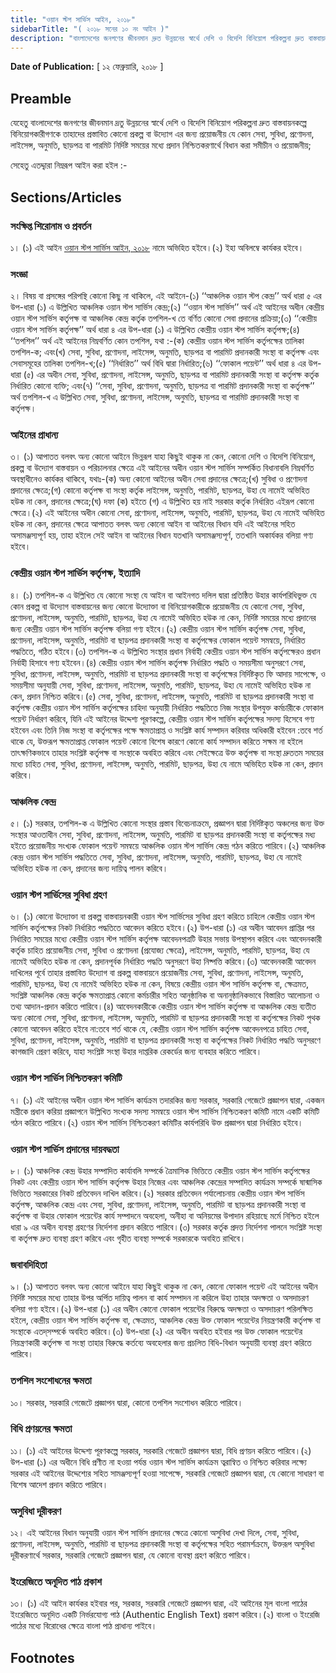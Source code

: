 ```yaml
---
title: "ওয়ান স্টপ সার্ভিস আইন, ২০১৮"
sidebarTitle: "( ২০১৮ সনের ১০ নং আইন )"
description: "বাংলাদেশের জনগণের জীবনমান দ্রুত উন্নয়নের স্বার্থে দেশি ও বিদেশি বিনিয়োগ পরিকল্পনা দ্রুত বাস্তবায়নকল্পে বিনিয়োগকারীগণকে তাহাদের প্রস্তাবিত কোনো প্রকল্প বা উদ্যোগ এর জন্য প্রয়োজনীয় যে কোনো সেবা, সুবিধা, প্রণোদনা, লাইসেন্স, অনুমতি, ছাড়পত্র বা পারমিট নির্দিষ্ট সময়ের মধ্যে প্রদান নিশ্চিতকরণের লক্ষ্যে বিধান প্রণয়নকল্পে প্রণীত আইন"
---
```


**Date of Publication:** [ ১২ ফেব্রুয়ারি, ২০১৮ ]

## Preamble

যেহেতু বাংলাদেশের জনগণের জীবনমান দ্রতু উন্নয়নের স্বার্থে দেশি ও বিদেশি বিনিয়োগ পরিকল্পনা দ্রুত বাস্তবায়নকল্পে বিনিয়োগকারীগণকে তাহাদের প্রস্তাবিত কোনো প্রকল্প বা উদ্যোগ এর জন্য প্রয়োজনীয় যে কোন সেবা, সুবিধা, প্রণোদনা, লাইসেন্স, অনুমতি, ছাড়পত্র বা পারমিট নির্দিষ্ট সময়ের মধ্যে প্রদান নিশ্চিতকরণার্থে বিধান করা সমীচীন ও প্রয়োজনীয়;

সেহেতু এতদ্দ্বারা নিম্নরূপ আইন করা হইল :-

## Sections/Articles

### সংক্ষিপ্ত শিরোনাম ও প্রবর্তন

১। (১) এই আইন [ওয়ান স্টপ সার্ভিস আইন, ২০১৮](/act-1231.html "ওয়ান স্টপ সার্ভিস আইন, ২০১৮") নামে অভিহিত হইবে।(২) ইহা অবিলম্বে কার্যকর হইবে।

### সংজ্ঞা

২। বিষয় বা প্রসঙ্গের পরিপন্থি কোনো কিছু না থাকিলে, এই আইনে-(১) ‘‘আঞ্চলিক ওয়ান স্টপ কেন্দ্র’’ অর্থ ধারা ৫ এর উপ-ধারা (১) এ উল্লিখিত আঞ্চলিক ওয়ান স্টপ সার্ভিস কেন্দ্র;(২) ‘‘ওয়ান স্টপ সার্ভিস’’ অর্থ এই আইনের অধীন কেন্দ্রীয় ওয়ান স্টপ সার্ভিস কর্তৃপক্ষ বা আঞ্চলিক কেন্দ্র কর্তৃক তপশিল-খ তে বর্ণিত কোনো সেবা প্রদানের প্রক্রিয়া;(৩) ‘‘কেন্দ্রীয় ওয়ান স্টপ সার্ভিস কর্তৃপক্ষ’’ অর্থ ধারা ৪ এর উপ-ধারা (১) এ উল্লিখিত কেন্দ্রীয় ওয়ান স্টপ সার্ভিস কর্তৃপক্ষ;(৪) ‘‘তপশিল’’ অর্থ এই আইনের নিম্নবর্ণিত কোন তপশিল, যথা :-(ক) কেন্দ্রীয় ওয়ান স্টপ সার্ভিস কর্তৃপক্ষের তালিকা তপশিল-ক; এবং(খ) সেবা, সুবিধা, প্রণোদনা, লাইসেন্স, অনুমতি, ছাড়পত্র বা পারমিট প্রদানকারী সংস্থা বা কর্তৃপক্ষ এবং সেবাসমূহের তালিকা তপশিল-খ;(৫) ‘‘নির্ধারিত’’ অর্থ বিধি দ্বারা নির্ধারিত;(৬) ‘‘ফোকাল পয়েন্ট’’ অর্থ ধারা ৪ এর উপ-ধারা (৫) এর অধীন সেবা, সুবিধা, প্রণোদনা, লাইসেন্স, অনুমতি, ছাড়পত্র বা পারমিট প্রদানকারী সংস্থা বা কর্তৃপক্ষ কর্তৃক নির্ধারিত কোনো ব্যক্তি; এবং(৭) ‘‘সেবা, সুবিধা, প্রণোদনা, অনুমতি, ছাড়পত্র বা পারমিট প্রদানকারী সংস্থা বা কর্তৃপক্ষ’’ অর্থ তপশিল-খ এ উল্লিখিত সেবা, সুবিধা, প্রণোদনা, লাইসেন্স, অনুমতি, ছাড়পত্র বা পারমিট প্রদানকারী সংস্থা বা কর্তৃপক্ষ।

### আইনের প্রাধান্য

৩। (১) আপাতত বলবৎ অন্য কোনো আইনে ভিন্নরূপ যাহা কিছুই থাকুক না কেন, কোনো দেশি ও বিদেশি বিনিয়োগ, প্রকল্প বা উদ্যোগ বাস্তবায়ন ও পরিচালনার ক্ষেত্রে এই আইনের অধীন ওয়ান স্টপ সার্ভিস সম্পর্কিত বিধানাবলি নিম্নবর্ণিত অবস্থাধীনেও কার্যকর থাকিবে, যথাঃ-(ক) অন্য কোনো আইনের অধীন সেবা প্রদানের ক্ষেত্রে;(খ) সুবিধা ও প্রণোদনা প্রদানের ক্ষেত্রে;(গ) কোনো কর্তৃপক্ষ বা সংস্থা কর্তৃক লাইসেন্স, অনুমতি, পারমিট, ছাড়পত্র, উহা যে নামেই অভিহিত হউক না কেন, প্রদানের ক্ষেত্রে;(ঘ) দফা (ক) হইতে (গ) এ উল্লিখিত হয় নাই সরকার কর্তৃক নির্ধারিত এইরূপ কোনো ক্ষেত্রে।(২) এই আইনের অধীন কোনো সেবা, প্রণোদনা, লাইসেন্স, অনুমতি, পারমিট, ছাড়পত্র, উহা যে নামেই অভিহিত হউক না কেন, প্রদানের ক্ষেত্রে আপাতত বলবৎ অন্য কোনো আইন বা আইনের বিধান যদি এই আইনের সহিত অসামঞ্জস্যপূর্ণ হয়, তাহা হইলে সেই আইন বা আইনের বিধান যতখানি অসামঞ্জস্যপূর্ণ, ততখানি অকার্যকর বলিয়া গণ্য হইবে।

### কেন্দ্রীয় ওয়ান স্টপ সার্ভিস কর্তৃপক্ষ, ইত্যাদি

৪। (১) তপশিল-ক এ উল্লিখিত যে কোনো সংস্থা যে আইন বা আইনগত দলিল দ্বারা প্রতিষ্ঠিত উহার কার্যপরিধিভুক্ত যে কোন প্রকল্প বা উদ্যোগ বাস্তবায়নের জন্য কোনো উদ্যোক্তা বা বিনিয়োগকারীকে প্রয়োজনীয় যে কোনো সেবা, সুবিধা, প্রণোদনা, লাইসেন্স, অনুমতি, পারমিট, ছাড়পত্র, উহা যে নামেই অভিহিত হউক না কেন, নির্দিষ্ট সময়ের মধ্যে প্রদানের জন্য কেন্দ্রীয় ওয়ান স্টপ সার্ভিস কর্তৃপক্ষ বলিয়া গণ্য হইবে।(২) কেন্দ্রীয় ওয়ান স্টপ সার্ভিস কর্তৃপক্ষ সেবা, সুবিধা, প্রণোদনা, লাইসেন্স, অনুমতি, পারমিট বা ছাড়পত্র প্রদানকারী সংস্থা বা কর্তৃপক্ষের ফোকাল পয়েন্ট সমন্বয়ে, নির্ধারিত পদ্ধতিতে, গঠিত হইবে।(৩) তপশিল-ক এ উল্লিখিত সংস্থার প্রধান নির্বাহী কেন্দ্রীয় ওয়ান স্টপ সার্ভিস কর্তৃপক্ষেরও প্রধান নির্বাহী হিসাবে গণ্য হইবেন।(৪) কেন্দ্রীয় ওয়ান স্টপ সার্ভিস কর্তৃপক্ষ নির্ধারিত পদ্ধতি ও সময়সীমা অনুসরণে সেবা, সুবিধা, প্রণোদনা, লাইসেন্স, অনুমতি, পারমিট বা ছাড়পত্র প্রদানকারী সংস্থা বা কর্তৃপক্ষের নির্দিষ্টকৃত ফি আদায় সাপেক্ষে, ও সময়সীমা অনুযায়ী সেবা, সুবিধা, প্রণোদনা, লাইসেন্স, অনুমতি, পারমিট, ছাড়পত্র, উহা যে নামেই অভিহিত হউক না কেন, প্রদান নিশ্চিত করিবে।(৫) সেবা, সুবিধা, প্রণোদনা, লাইসেন্স, অনুমতি, পারমিট বা ছাড়পত্র প্রদানকারী সংস্থা বা কর্তৃপক্ষ কেন্দ্রীয় ওয়ান স্টপ সার্ভিস কর্তৃপক্ষের চাহিদা অনুযায়ী নির্ধারিত পদ্ধতিতে নিজ সংস্থার উপযুক্ত কর্মচারীকে ফোকাল পয়েন্ট নির্ধারণ করিবে, যিনি এই আইনের উদ্দেশ্য পূরণকল্পে, কেন্দ্রীয় ওয়ান স্টপ সার্ভিস কর্তৃপক্ষের সদস্য হিসেবে গণ্য হইবেন এবং তিনি নিজ সংস্থা বা কর্তৃপক্ষের পক্ষে ক্ষমতাপ্রাপ্ত ও সংশ্লিষ্ট কার্য সম্পাদন করিবার অধিকারী হইবেন :তবে শর্ত থাকে যে, উক্তরূপ ক্ষমতাপ্রাপ্ত ফোকাল পয়েন্ট কোনো বিশেষ কারণে কোনো কার্য সম্পাদন করিতে সক্ষম না হইলে তাৎক্ষণিকভাবে তাহার সংশ্লিষ্ট কর্তৃপক্ষ বা সংস্থাকে অবহিত করিবে এবং সেইক্ষেত্রে উক্ত কর্তৃপক্ষ বা সংস্থা দ্রুততম সময়ের মধ্যে চাহিত সেবা, সুবিধা, প্রণোদনা, লাইসেন্স, অনুমতি, পারমিট, ছাড়পত্র, উহা যে নামে অভিহিত হউক না কেন, প্রদান করিবে।

### আঞ্চলিক কেন্দ্র

৫। (১) সরকার, তপশিল-ক এ উল্লিখিত কোনো সংস্থার প্রস্তাব বিবেচনাক্রমে, প্রজ্ঞাপন দ্বারা নির্দিষ্টকৃত অঞ্চলের জন্য উক্ত সংস্থার আওতাধীন সেবা, সুবিধা, প্রণোদনা, লাইসেন্স, অনুমতি, পারমিট বা ছাড়পত্র প্রদানকারী সংস্থা বা কর্তৃপক্ষের মধ্য হইতে প্রয়োজনীয় সংখ্যক ফোকাল পয়েন্ট সমন্বয়ে আঞ্চলিক ওয়ান স্টপ সার্ভিস কেন্দ্র গঠন করিতে পারিবে।(২) আঞ্চলিক কেন্দ্র ওয়ান স্টপ সার্ভিস পদ্ধতিতে সেবা, সুবিধা, প্রণোদনা, লাইসেন্স, অনুমতি, পারমিট, ছাড়পত্র, উহা যে নামেই অভিহিত হউক না কেন, প্রদানের জন্য দায়িত্ব পালন করিবে।

### ওয়ান স্টপ সার্ভিসের সুবিধা গ্রহণ

৬। (১) কোনো উদ্যোক্তা বা প্রকল্প বাস্তবায়নকারী ওয়ান স্টপ সার্ভিসের সুবিধা গ্রহণ করিতে চাহিলে কেন্দ্রীয় ওয়ান স্টপ সার্ভিস কর্তৃপক্ষের নিকট নির্ধারিত পদ্ধতিতে আবেদন করিতে হইবে।(২) উপ-ধারা (১) এর অধীন আবেদন প্রাপ্তির পর নির্ধারিত সময়ের মধ্যে কেন্দ্রীয় ওয়ান স্টপ সার্ভিস কর্তৃপক্ষ আবেদনপত্রটি উহার সভায় উপস্থাপন করিবে এবং আবেদনকারী কর্তৃক চাহিত প্রয়োজনীয় সেবা, সুবিধা ও প্রণোদনা (প্রযোজ্য ক্ষেত্রে), লাইসেন্স, অনুমতি, পারমিট, ছাড়পত্র, উহা যে নামেই অভিহিত হউক না কেন, প্রদানপূর্বক নির্ধারিত পদ্ধতি অনুসরণে উহা নিষ্পত্তি করিবে।(৩) আবেদনকারী আবেদন দাখিলের পূর্বে তাহার প্রস্তাবিত উদ্যোগ বা প্রকল্প বাস্তবায়নে প্রয়োজনীয় সেবা, সুবিধা, প্রণোদনা, লাইসেন্স, অনুমতি, পারমিট, ছাড়পত্র, উহা যে নামেই অভিহিত হউক না কেন, বিষয়ে কেন্দ্রীয় ওয়ান স্টপ সার্ভিস কর্তৃপক্ষ বা, ক্ষেত্রমত, সংশ্লিষ্ট আঞ্চলিক কেন্দ্র কর্তৃক ক্ষমতাপ্রাপ্ত কোনো কর্মচারীর সহিত আনুষ্ঠানিক বা অনানুষ্ঠানিকভাবে বিস্তারিত আলোচনা ও তথ্য আদান-প্রদান করিতে পারিবে।(৪) আবেদনকারীকে কেন্দ্রীয় ওয়ান স্টপ সার্ভিস কর্তৃপক্ষ বা আঞ্চলিক কেন্দ্র ব্যতীত অন্য কোনো সেবা, সুবিধা, প্রণোদনা, লাইসেন্স, অনুমতি, পারমিট বা ছাড়পত্র প্রদানকারী সংস্থা বা কর্তৃপক্ষের নিকট পৃথক কোনো আবেদন করিতে হইবে না:তবে শর্ত থাকে যে, কেন্দ্রীয় ওয়ান স্টপ সার্ভিস কর্তৃপক্ষ আবেদনপত্রে চাহিত সেবা, সুবিধা, প্রণোদনা, লাইসেন্স, অনুমতি, পারমিট বা ছাড়পত্র প্রদানকারী সংস্থা বা কর্তৃপক্ষের নিকট নির্ধারিত পদ্ধতি অনুসরণে কাগজাদি প্রেরণ করিবে, যাহা সংশ্লিষ্ট সংস্থা উহার দাপ্তরিক রেকর্ডের জন্য ব্যবহার করিতে পারিবে।

### ওয়ান স্টপ সার্ভিস নিশ্চিতকরণ কমিটি

৭। (১) এই আইনের অধীন ওয়ান স্টপ সার্ভিস কার্যক্রম তদারকির জন্য সরকার, সরকারি গেজেটে প্রজ্ঞাপন দ্বারা, একজন মন্ত্রীকে প্রধান করিয়া প্রজ্ঞাপনে উল্লিখিত সংখ্যক সদস্য সমন্বয়ে ওয়ান স্টপ সার্ভিস নিশ্চিতকরণ কমিটি নামে একটি কমিটি গঠন করিতে পারিবে।(২) ওয়ান স্টপ সার্ভিস নিশ্চিতকরণ কমিটির কার্যপরিধি উক্ত প্রজ্ঞাপন দ্বারা নির্ধারিত হইবে।

### ওয়ান স্টপ সার্ভিস প্রদানের দায়বদ্ধতা

৮। (১) আঞ্চলিক কেন্দ্র উহার সম্পাদিত কার্যাবলি সম্পর্কে ত্রৈমাসিক ভিত্তিতে কেন্দ্রীয় ওয়ান স্টপ সার্ভিস কর্তৃপক্ষের নিকট এবং কেন্দ্রীয় ওয়ান স্টপ সার্ভিস কর্তৃপক্ষ উহার নিজের এবং আঞ্চলিক কেন্দ্রের সম্পাদিত কার্যক্রম সম্পর্কে ষান্মাসিক ভিত্তিতে সরকারের নিকট প্রতিবেদন দাখিল করিবে।(২) সরকার প্রতিবেদন পর্যালোচনায় কেন্দ্রীয় ওয়ান স্টপ সার্ভিস কর্তৃপক্ষ, আঞ্চলিক কেন্দ্র এবং সেবা, সুবিধা, প্রণোদনা, লাইসেন্স, অনুমতি, পারমিট বা ছাড়পত্র প্রদানকারী সংস্থা বা কর্তৃপক্ষ বা উহার ফোকাল পয়েন্টের কার্য সম্পাদনে অবহেলা, অনীহা বা অনিয়মের উপাদান রহিয়াছে মর্মে নিশ্চিত হইলে ধারা ৯ এর অধীন ব্যবস্থা গ্রহণের নির্দেশনা প্রদান করিতে পারিবে।(৩) সরকার কর্তৃক প্রদত্ত নির্দেশনা পালনে সংশ্লিষ্ট সংস্থা বা কর্তৃপক্ষ দ্রুত ব্যবস্থা গ্রহণ করিবে এবং গৃহীত ব্যবস্থা সম্পর্কে সরকারকে অবহিত রাখিবে।

### জবাবদিহিতা

৯। (১) আপাতত বলবৎ অন্য কোনো আইনে যাহা কিছুই থাকুক না কেন, কোনো ফোকাল পয়েন্ট এই আইনের অধীন নির্দিষ্ট সময়ের মধ্যে তাহার উপর অর্পিত দায়িত্ব পালন বা কার্য সম্পাদন না করিলে উহা তাহার অদক্ষতা ও অসদাচরণ বলিয়া গণ্য হইবে।(২) উপ-ধারা (১) এর অধীন কোনো ফোকাল পয়েন্টের বিরুদ্ধে অদক্ষতা ও অসদাচরণ পরিলক্ষিত হইলে, কেন্দ্রীয় ওয়ান স্টপ সার্ভিস কর্তৃপক্ষ বা, ক্ষেত্রমত, আঞ্চলিক কেন্দ্র উক্ত ফোকাল পয়েন্টের নিয়ন্ত্রণকারী কর্তৃপক্ষ বা সংস্থাকে এতদ্‌সম্পর্কে অবহিত করিবে।(৩) উপ-ধারা (২) এর অধীন অবহিত হইবার পর উক্ত ফোকাল পয়েন্টের নিয়ন্ত্রণকারী কর্তৃপক্ষ বা সংস্থা তাহার বিরুদ্ধে কর্তব্যে অবহেলার জন্য প্রচলিত বিধি-বিধান অনুযায়ী ব্যবস্থা গ্রহণ করিতে পারিবে।

### তপশিল সংশোধনের ক্ষমতা

১০। সরকার, সরকারি গেজেটে প্রজ্ঞাপন দ্বারা, কোনো তপশিল সংশোধন করিতে পারিবে।

### বিধি প্রণয়নের ক্ষমতা

১১। (১) এই আইনের উদ্দেশ্য পূরণকল্পে সরকার, সরকারি গেজেটে প্রজ্ঞাপন দ্বারা, বিধি প্রণয়ন করিতে পারিবে।(২) উপ-ধারা (১) এর অধীনে বিধি প্রণীত না হওয়া পর্যন্ত ওয়ান স্টপ সার্ভিস কার্যক্রম ত্বরান্বিত ও নিশ্চিত করিবার লক্ষ্যে সরকার এই আইনের উদ্দেশ্যের সহিত সামঞ্জস্যপূর্ণ হওয়া সাপেক্ষে, সরকারি গেজেটে প্রজ্ঞাপন দ্বারা, যে কোনো সাধারণ বা বিশেষ আদেশ প্রদান করিতে পারিবে।

### অসুবিধা দূরীকরণ

১২। এই আইনের বিধান অনুযায়ী ওয়ান স্টপ সার্ভিস প্রদানের ক্ষেত্রে কোনো অসুবিধা দেখা দিলে, সেবা, সুবিধা, প্রণোদনা, লাইসেন্স, অনুমতি, পারমিট বা ছাড়পত্র প্রদানকারী সংস্থা বা কর্তৃপক্ষের সহিত পরামর্শক্রমে, উক্তরূপ অসুবিধা দূরীকরণার্থে সরকার, সরকারি গেজেটে প্রজ্ঞাপন দ্বারা, যে কোনো ব্যবস্থা গ্রহণ করিতে পারিবে।

### ইংরেজিতে অনূদিত পাঠ প্রকাশ

১৩। (১) এই আইন কার্যকর হইবার পর, সরকার, সরকারি গেজেটে প্রজ্ঞাপন দ্বারা, এই আইনের মূল বাংলা পাঠের ইংরেজিতে অনূদিত একটি নির্ভরযোগ্য পাঠ (Authentic English Text) প্রকাশ করিবে।(২) বাংলা ও ইংরেজি পাঠের মধ্যে বিরোধের ক্ষেত্রে বাংলা পাঠ প্রাধান্য পাইবে।

## Footnotes
